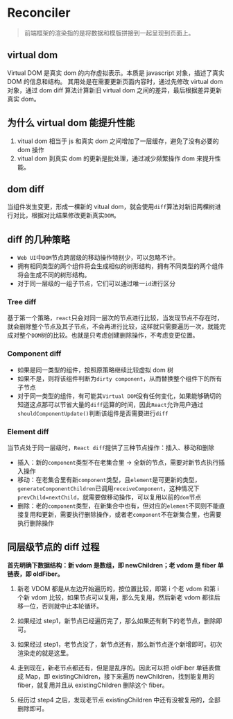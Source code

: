 # Reconciler

> 前端框架的渲染指的是将数据和模版拼接到一起呈现到页面上。

## virtual dom

Virtual DOM 是真实 dom 的内存虚拟表示。本质是 javascript 对象，描述了真实 DOM 的信息和结构。
其用处是在需要更新页面内容时，通过先修改 virtual dom 对象，通过 dom diff 算法计算新旧 virtual dom 之间的差异，最后根据差异更新真实 dom。

## 为什么 virtual dom 能提升性能

1. vitual dom 相当于 js 和真实 dom 之间增加了一层缓存，避免了没有必要的 dom 操作
2. vitual dom 到真实 dom 的更新是批处理，通过减少频繁操作 dom 来提升性能。

## dom diff

当组件发生变更，形成一棵新的 vitual dom，就会使用`diff`算法对新旧两棵树进行对比，根据对比结果修改更新真实`DOM`。

## diff 的几种策略

- `Web UI`中`DOM`节点跨层级的移动操作特别少，可以忽略不计。
- 拥有相同类型的两个组件将会生成相似的树形结构，拥有不同类型的两个组件将会生成不同的树形结构。
- 对于同一层级的一组子节点，它们可以通过唯一`id`进行区分

### Tree diff

基于第一个策略，`react`只会对同一层次的节点进行比较，当发现节点不存在时，就会删除整个节点及其子节点，不会再进行比较，这样就只需要遍历一次，就能完成对整个`DOM`树的比较。也就是只考虑创建删除操作，不考虑变更位置。

### Component diff

- 如果是同一类型的组件，按照原策略继续比较虚拟 dom 树
- 如果不是，则将该组件判断为`dirty component`，从而替换整个组件下的所有子节点
- 对于同一类型的组件，有可能其`Virtual DOM`没有任何变化，如果能够确切的知道这点那可以节省大量的`diff`运算的时间，因此`React`允许用户通过`shouldComponentUpdate()`判断该组件是否需要进行`diff`

### Element diff

当节点处于同一层级时，`React diff`提供了三种节点操作：插入、移动和删除

- 插入：新的`component`类型不在老集合里 -> 全新的节点，需要对新节点执行插入操作
- 移动：在老集合里有新`component`类型，且`element`是可更新的类型，`generateComponentChildren`已调用`receiveComponent`，这种情况下`prevChild=nextChild`，就需要做移动操作，可以复用以前的`dom`节点
- 删除：老的`component`类型，在新集合中也有，但对应的`element`不同则不能直接复用和更新，需要执行删除操作，或者老`component`不在新集合里，也需要执行删除操作

## 同层级节点的 diff 过程

**首先明确下数据结构：新 vdom 是数组，即 newChildren；老 vdom 是 fiber 单链表，即 oldFiber。**

1. 新老 VDOM 都是从左边开始遍历的，按位置比较，即第 i 个老 vdom 和第 i 个新 vdom 比较，如果节点可以复用，那么先复用，然后新老 vdom 都往后移一位，否则就中止本轮循环。

2. 如果经过 step1，新节点已经遍历完了，那么如果还有剩下的老节点，删除即可。

3. 如果经过 step1，老节点没了，新节点还有，那么新节点逐个新增即可。初次渲染走的就是这里。

4. 走到现在，新老节点都还有，但是是乱序的。因此可以把 oldFiber 单链表做成 Map，即 existingChildren，接下来遍历 newChildren，找到能复用的 fiber，就复用并且从 existingChildren 删除这个 fiber。

5. 经历过 step4 之后，发现老节点 existingChildren 中还有没被复用的，全部删除即可。